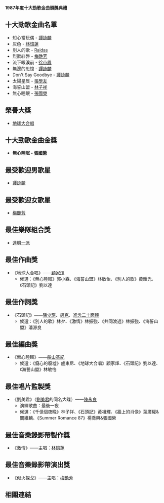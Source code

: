 '''1987年度十大勁歌金曲頒獎典禮'''

== 十大勁歌金曲名單 ==
*知心當玩偶 - [[譚詠麟|譚詠麟]]
*灰色 - [[林憶蓮|林憶蓮]]
*別人的歌 - [[Raidas|Raidas]]
*烈燄紅唇 - [[梅艷芳|梅艷芳]]
*流下眼淚前 - [[徐小鳳|徐小鳳]]
*無邊的思憶 - [[譚詠麟|譚詠麟]]
*Don't Say Goodbye - [[譚詠麟|譚詠麟]]
*太陽星辰 - [[張學友|張學友]]
*海誓山盟 - [[林子祥|林子祥]]
*無心睡眠 - [[張國榮|張國榮]]

== 榮譽大獎 ==
*[[地球大合唱|地球大合唱]]

== 十大勁歌金曲金獎 ==
*'''無心睡眠 - [[張國榮|張國榮]]'''

== 最受歡迎男歌星 ==
*[[譚詠麟|譚詠麟]]

== 最受歡迎女歌星 ==
*[[梅艷芳|梅艷芳]]

== 最佳樂隊組合獎 ==
*[[達明一派|達明一派]]

== 最佳作曲獎 ==
*《地球大合唱》——[[顧家煇|顧家煇]]
** 候選：《無心睡眠》郭小霖、《海誓山盟》林敏怡、《別人的歌》黃耀光、《石頭記》劉以達

== 最佳作詞獎 ==
*《石頭記》——[[陳少琪|陳少琪]]、[[邁克|邁克]]、[[進念二十面體|進念二十面體]]
** 候選：《別人的歌》林夕、《激情》林振強、《共同渡過》林振強、《海誓山盟》潘源良

== 最佳編曲獎 ==
*《無心睡眠》——[[船山基紀|船山基紀]]
** 候選：《癡心的廢墟》盧東尼、《地球大合唱》顧家煇、《石頭記》劉以達、《海誓山盟》林敏怡

== 最佳唱片監製獎 ==
* 《劉美君》（[[劉美君|劉美君]]的同名大碟）——[[陳永良|陳永良]]
** 演繹歌曲：最後一夜
** 候選：《千億個夜晚》林子祥、《石頭記》黃祖輝、《牆上的肖像》葉廣權&關維麟、《Summer Romance 87》楊喬興&張國榮

== 最佳音樂錄影帶製作獎 ==
*《激情》——主唱：[[林憶蓮|林憶蓮]]

== 最佳音樂錄影帶演出獎 ==
*《似火探戈》——主唱：[[梅艷芳|梅艷芳]]

== 相關連結 ==

{{十大勁歌金曲頒獎典禮}}
{{香港音乐颁奖典礼}}